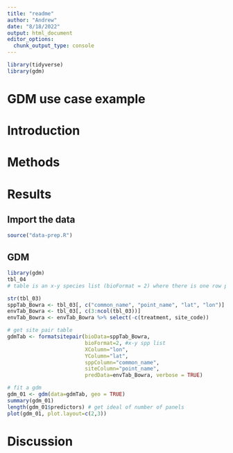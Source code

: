 ```yaml
---
title: "readme"
author: "Andrew"
date: "8/18/2022"
output: html_document
editor_options: 
  chunk_output_type: console
---
```

```r
library(tidyverse)
library(gdm)
```

# GDM use case example

# Introduction
# Methods
# Results

## Import the data
```r
source("data-prep.R")
```

## GDM
```r
library(gdm)
tbl_04
# table is an x-y species list (bioFormat = 2) where there is one row per species record rather than per site
```

```r
str(tbl_03)
sppTab_Bowra <- tbl_03[, c("common_name", "point_name", "lat", "lon")]
envTab_Bowra <- tbl_03[, c(3:ncol(tbl_03))]
envTab_Bowra <- envTab_Bowra %>% select(-c(treatment, site_code))
```

```r
# get site pair table
gdmTab <- formatsitepair(bioData=sppTab_Bowra, 
                         bioFormat=2, #x-y spp list
                         XColumn="lon", 
                         YColumn="lat",
                         sppColumn="common_name", 
                         siteColumn="point_name", 
                         predData=envTab_Bowra, verbose = TRUE)

# fit a gdm
gdm_01 <- gdm(data=gdmTab, geo = TRUE)
summary(gdm_01)
length(gdm_01$predictors) # get ideal of number of panels
plot(gdm_01, plot.layout=c(2,3))
```


# Discussion

